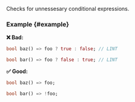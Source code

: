 
<RuleDetails version="5.2.0" severity="warning" hasFix />

Checks for unnessesary conditional expressions.

### Example {#example}

**❌ Bad:**

```dart
bool baz() => foo ? true : false; // LINT

bool bar() => foo ? false : true; // LINT
```

**✅ Good:**

```dart
bool baz() => foo;

bool bar() => !foo;
```
